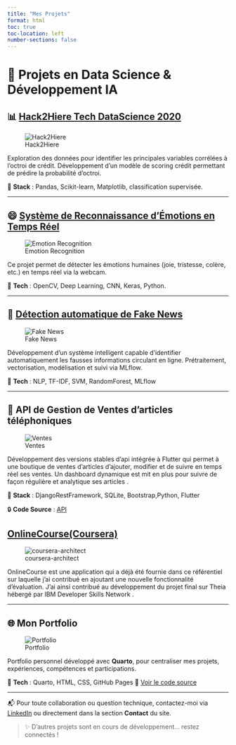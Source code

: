 ```yaml
---
title: "Mes Projets"
format: html
toc: true
toc-location: left
number-sections: false
---
```


# 🚀 Projets en Data Science & Développement IA

## 📊 [Hack2Hiere Tech DataScience 2020](https://github.com/dona-eric/Hack2Hiere_TechTech_DataScience_20)

![Hack2Hiere](images/hack-tech.jpg){.projet-photo}

Exploration des données pour identifier les principales variables corrélées à l'octroi de crédit.
Développement d’un modèle de scoring crédit permettant de prédire la probabilité d’octroi.

📌 **Stack** : Pandas, Scikit-learn, Matplotlib, classification supervisée.

---

## 😄 [Système de Reconnaissance d'Émotions en Temps Réel](https://github.com/dona-erick/Projet-Reconnaissance-Emotion-RealTime)

![Emotion Recognition](images/emotions.jpg){.projet-photo}


Ce projet permet de détecter les émotions humaines (joie, tristesse, colère, etc.) en temps réel via la webcam.

📌 **Tech** : OpenCV, Deep Learning, CNN, Keras, Python.

---

## 📰 [Détection automatique de Fake News](https://github.com/dona-erick/System-detection-of-the-Fake-and-True-News)

![Fake News](images/fake-news.jpg){.projet-photo}


Développement d’un système intelligent capable d’identifier automatiquement les fausses informations circulant en ligne.
Prétraitement, vectorisation, modélisation et suivi via MLflow.

📌 **Tech** : NLP, TF-IDF, SVM, RandomForest, MLflow

---

## 🛒 API de Gestion de Ventes d'articles téléphoniques

![Ventes](images/ventes.png){.projet-photo}

Développement des versions stables d'api intégrée à Flutter qui permet à une boutique de ventes d'articles d'ajouter, modifier et de suivre en temps réel ses ventes. Un dashboard dynamique est mit en plus pour suivre de façon régulière et analytique ses articles .

📌 **Stack** : DjangoRestFramework, SQLite, Bootstrap,Python, Flutter

🔒 **Code Source** : [API](https://github.com/dona-eric/Gestion-des-ventes)


## [OnlineCourse(Coursera)](https://github.com/dona-eric/course-repo-coursera)

![coursera-architect](images/onlinecourse_app.png){.projet-photo}

OnlineCourse est une application  qui a déjà été fournie dans ce référentiel sur laquelle j'ai contribué en ajoutant une nouvelle fonctionnalité d'évaluation. J'ai ainsi contribué au développement du projet final sur Theia hébergé par IBM Developer Skills Network .


---

## 🌐 Mon Portfolio

![Portfolio](images/portfolio.png){.projet-photo}


Portfolio personnel développé avec **Quarto**, pour centraliser mes projets, expériences, compétences et participations.

📌 **Tech** : Quarto, HTML, CSS, GitHub Pages
🔗 [Voir le code source](https://github.com/dona-erick/portfolio-quarto)

---

📬 Pour toute collaboration ou question technique, contactez-moi via [LinkedIn](https://www.linkedin.com/in/don-erick/) ou directement dans la section **Contact** du site.

> ✨ D'autres projets sont en cours de développement… restez connectés !
